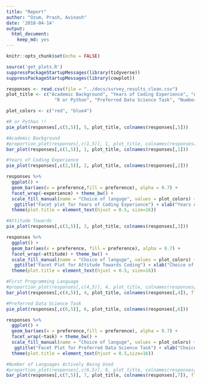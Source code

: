 ```yaml
---
title: "Report"
author: "Ozum, Prash, Avinash"
date: '2018-04-14'
output: 
  html_document:
    keep_md: yes
---
```


```r
knitr::opts_chunk$set(echo = FALSE)
```

```r
source('get_plots.R')
suppressPackageStartupMessages(library(tidyverse))
suppressPackageStartupMessages(library(cowplot))
```


```r
responses <- read.csv(file = "../docs/survey_results_clean.csv")
plot_title <- c("Academic Background", "Years of Coding Experience", "Attitude Towards Coding", "First Programming Language", 
                  "R or Python", "Preferred Data Science Task", "Number of Languages Actively Being Used")

plot_colors <- c("red", "blue4")
```

```r
#R or Python !!
pie_plot(responses[,c(5,5)], 5, plot_title, colnames(responses[,5]))
```

```r
#Academic Background
#proportion_plot(responses[,c(1,5)], 1, plot_title, colnames(responses[,1]))
bar_plot(responses[,c(1,5)], 1, plot_title, colnames(responses[,1]))
```

```r
#Years of Coding Experience
pie_plot(responses[,c(2,5)], 2, plot_title, colnames(responses[,2]))

responses %>% 
  ggplot() +
  geom_bar(aes(x = preference,fill = preference), alpha = 0.7) +
  facet_wrap(~experience) + theme_bw() +
  scale_fill_manual(name = "Choice of languge", values = plot_colors) +
   ggtitle("Facet plot for Years of Coding Experience") + xlab("Years of Coding Experience") + ylab("Count") +
  theme(plot.title = element_text(hjust = 0.5, size=16))

```


```r
#Attitude Towards 
pie_plot(responses[,c(3,5)], 3, plot_title, colnames(responses[,3]))

responses %>% 
  ggplot() +
  geom_bar(aes(x = preference, fill = preference), alpha = 0.7) +
  facet_wrap(~attitude) + theme_bw() +
  scale_fill_manual(name = "Choice of languge", values = plot_colors) +
   ggtitle("Facet Plot for Attitude Towards Coding") + xlab("Choice of language") + ylab("Count") +
  theme(plot.title = element_text(hjust = 0.5, size=16))
```

```r
#First Programming Language
#proportion_plot(responses[,c(4,5)], 4, plot_title, colnames(responses[,4]))
bar_plot(responses[,c(4,5)], 4, plot_title, colnames(responses[,4]), flip = FALSE)
```


```r
#Preferred Data Science Task
pie_plot(responses[,c(6,5)], 6, plot_title, colnames(responses[,6]))

responses %>% 
  ggplot() +
  geom_bar(aes(x = preference,fill = preference), alpha = 0.7) +
  facet_wrap(~task) + theme_bw() +
  scale_fill_manual(name = "Choice of languge", values = plot_colors) +
   ggtitle("Facet Plot for Preferred Data Science Task") + xlab("Choice of language") + ylab("Count") +
  theme(plot.title = element_text(hjust = 0.5,size=16))
```


```r
#Number of Languages Actively Being Used
#proportion_plot(responses[,c(6,5)], 6, plot_title, colnames(responses[,7]))
bar_plot(responses[,c(7,5)], 7, plot_title, colnames(responses[,7]), flip = FALSE)
```

